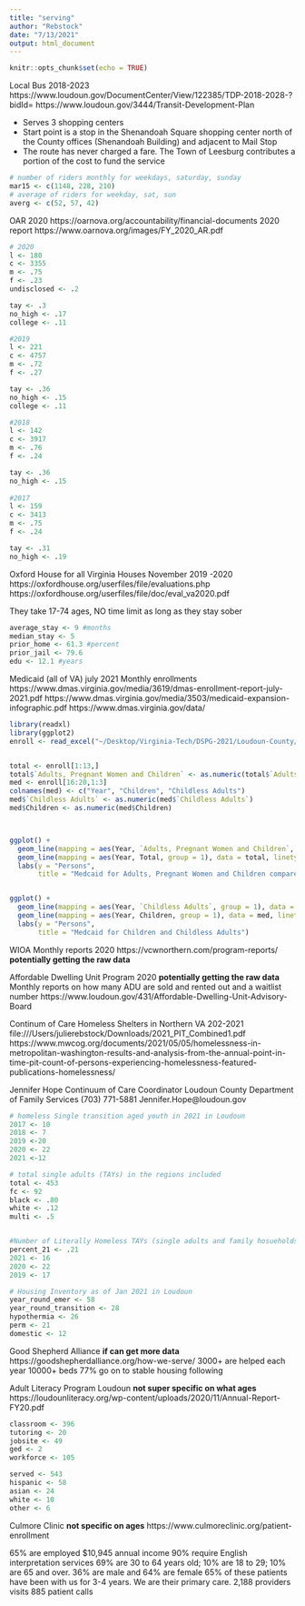 ```yaml
---
title: "serving"
author: "Rebstock"
date: "7/13/2021"
output: html_document
---
```


```r
knitr::opts_chunk$set(echo = TRUE)
```

Local Bus 2018-2023 
https://www.loudoun.gov/DocumentCenter/View/122385/TDP-2018-2028-?bidId=
https://www.loudoun.gov/3444/Transit-Development-Plan

* Serves 3 shopping centers 
*  Start point is a stop in the Shenandoah Square shopping center north of the County offices
(Shenandoah Building) and adjacent to Mail Stop
*  The route has never charged a fare. The Town of Leesburg contributes a portion of the
cost to fund the service

```r
# number of riders monthly for weekdays, saturday, sunday 
mar15 <- c(1148, 228, 210)
# average of riders for weekday, sat, sun 
averg <- c(52, 57, 42)

```



OAR 2020 
https://oarnova.org/accountability/financial-documents 
2020 report 
https://www.oarnova.org/images/FY_2020_AR.pdf 
```r
# 2020 
l <- 180
c <- 3355
m <- .75
f <- .23
undisclosed <- .2 

tay <- .3 
no_high <- .17 
college <- .11 

#2019 
l <- 221
c <- 4757
m <- .72
f <- .27

tay <- .36 
no_high <- .15 
college <- .11 

#2018
l <- 142
c <- 3917
m <- .76
f <- .24

tay <- .36 
no_high <- .15 
 
#2017
l <- 159
c <- 3413
m <- .75
f <- .24

tay <- .31 
no_high <- .19 


```


Oxford House for all Virginia Houses November 2019 -2020 
https://oxfordhouse.org/userfiles/file/evaluations.php
https://oxfordhouse.org/userfiles/file/doc/eval_va2020.pdf 

They take 17-74 ages, NO time limit as long as they stay sober 

```r

average_stay <- 9 #months 
median_stay <- 5 
prior_home <- 61.3 #percent 
prior_jail <- 79.6
edu <- 12.1 #years 


```



Medicaid (all of VA) july 2021
Monthly enrollments 
https://www.dmas.virginia.gov/media/3619/dmas-enrollment-report-july-2021.pdf
https://www.dmas.virginia.gov/media/3503/medicaid-expansion-infographic.pdf
https://www.dmas.virginia.gov/data/ 

```r
library(readxl)
library(ggplot2)
enroll <- read_excel("~/Desktop/Virginia-Tech/DSPG-2021/Loudoun-County/2021_DSPG_Loudoun/ShinyApp/data/medicaid-enrollment.xlsx")


total <- enroll[1:13,]
total$`Adults, Pregnant Women and Children` <- as.numeric(total$`Adults, Pregnant Women and Children`)
med <- enroll[16:20,1:3]
colnames(med) <- c("Year", "Children", "Childless Adults")
med$`Childless Adults` <- as.numeric(med$`Childless Adults`)
med$Children <- as.numeric(med$Children)



ggplot() + 
  geom_line(mapping = aes(Year, `Adults, Pregnant Women and Children`, group = 1), data = total) + 
  geom_line(mapping = aes(Year, Total, group = 1), data = total, linetype = "dashed", color="red", size = 2) + 
  labs(y = "Persons", 
       title = "Medcaid for Adults, Pregnant Women and Children compared with the Total")


ggplot() + 
  geom_line(mapping = aes(Year, `Childless Adults`, group = 1), data = med) + 
  geom_line(mapping = aes(Year, Children, group = 1), data = med, linetype = "dotted", color="blue", size = 2) + 
  labs(y = "Persons", 
       title = "Medcaid for Children and Childless Adults")

```


WIOA Monthly reports 2020
https://vcwnorthern.com/program-reports/
**potentially getting the raw data** 


Affordable Dwelling Unit Program 2020
**potentially getting the raw data** 
Monthly reports on how many ADU are sold and rented out and a waitlist number 
https://www.loudoun.gov/431/Affordable-Dwelling-Unit-Advisory-Board 

Continum of Care Homeless Shelters in Northern VA 202-2021
file:///Users/julierebstock/Downloads/2021_PIT_Combined1.pdf
https://www.mwcog.org/documents/2021/05/05/homelessness-in-metropolitan-washington-results-and-analysis-from-the-annual-point-in-time-pit-count-of-persons-experiencing-homelessness-featured-publications-homelessness/ 


Jennifer Hope
Continuum of Care Coordinator
Loudoun County Department of Family Services (703) 771-5881
Jennifer.Hope@loudoun.gov


```r
# homeless Single transition aged youth in 2021 in Loudoun 
2017 <- 10
2018 <- 7
2019 <-20
2020 <- 22
2021 <-12

# total single adults (TAYs) in the regions included 
total <- 453
fc <- 92
black <- .80
white <- .12
multi <- .5


#Number of Literally Homeless TAYs (single adults and family hosueholds) in Loudoun 
percent_21 <- .21 
2021 <- 16
2020 <- 22
2019 <- 17 

# Housing Inventory as of Jan 2021 in Loudoun 
year_round_emer <- 58 
year_round_transition <- 28
hypothermia <- 26
perm <- 21
domestic <- 12 


```


Good Shepherd Alliance 
**if can get more data** 
https://goodshepherdalliance.org/how-we-serve/
3000+ are helped each year 
10000+ beds 
77% go on to stable housing following 


Adult Literacy Program Loudoun
**not super specific on what ages** 
https://loudounliteracy.org/wp-content/uploads/2020/11/Annual-Report-FY20.pdf 

```r
classroom <- 396
tutoring <- 20
jobsite <- 49 
ged <- 2 
workforce <- 105 

served <- 543 
hispanic <- 58
asian <- 24
white <- 10
other <- 6 


```


Culmore Clinic 
**not specific on ages** 
https://www.culmoreclinic.org/patient-enrollment 

65% are employed
$10,945 annual income
90% require English interpretation services
69% are 30 to 64 years old; 10% are 18 to 29; 10% are 65 and over.
36% are male and 64% are female
65% of these patients have been with us for 3-4 years. We are their primary care. 
2,188 providers visits 
885 patient calls 










